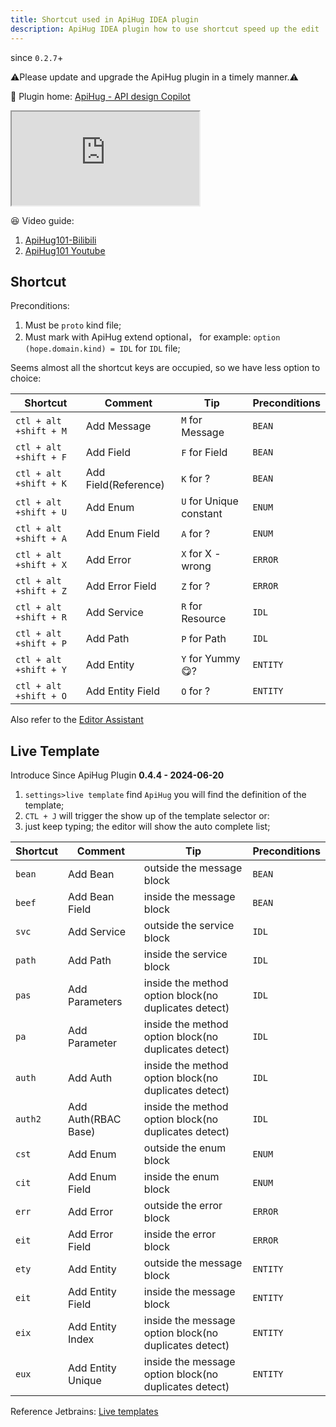 ```yaml
---
title: Shortcut used in ApiHug IDEA plugin
description: ApiHug IDEA plugin how to use shortcut speed up the edit
---
```


since `0.2.7`+

⚠️Please update and upgrade the ApiHug plugin in a timely manner.⚠️

💝 Plugin home: [ApiHug - API design Copilot](https://plugins.jetbrains.com/plugin/23534-apihug--api-design-copilot)

<div>
  <iframe
    src="https://plugins.jetbrains.com/embeddable/install/23534"
    border="0"
    height={'48px'}
    allow="accelerometer; autoplay; clipboard-write; encrypted-media; gyroscope; picture-in-picture"
    allowFullScreen
  ></iframe>
</div>

😆 Video guide:

1. [ApiHug101-Bilibili](https://space.bilibili.com/666522636)
2. [ApiHug101 Youtube](https://youtube.com/@ApiHug?si=C1yw0poHA01zbmyj)


## Shortcut

Preconditions:
1. Must be `proto` kind file;
2. Must mark with ApiHug extend optional， for example: `option (hope.domain.kind) = IDL` for `IDL` file;

Seems almost all the shortcut keys are occupied, so we have less option to choice:

| Shortcut               | Comment              | Tip                     | Preconditions |
|------------------------|----------------------|-------------------------|---------------|
| `ctl + alt +shift + M` | Add Message          | `M` for Message         | `BEAN`        |
| `ctl + alt +shift + F` | Add Field            | `F` for Field           | `BEAN`        |
| `ctl + alt +shift + K` | Add Field(Reference) | `K` for ?               | `BEAN`        |
| `ctl + alt +shift + U` | Add Enum             | `U` for Unique constant | `ENUM`        |
| `ctl + alt +shift + A` | Add Enum Field       | `A` for ?               | `ENUM`        |
| `ctl + alt +shift + X` | Add Error            | `X` for X - wrong       | `ERROR`       |
| `ctl + alt +shift + Z` | Add Error Field      | `Z` for ?               | `ERROR`       |
| `ctl + alt +shift + R` | Add Service          | `R` for Resource        | `IDL`         |
| `ctl + alt +shift + P` | Add Path             | `P` for Path            | `IDL`         |
| `ctl + alt +shift + Y` | Add Entity           | `Y` for Yummy 😋?       | `ENTITY`      |
| `ctl + alt +shift + O` | Add Entity Field     | `O` for ?               | `ENTITY`      |

Also refer to the [Editor Assistant](/zhCN-docs/idea/015-editor)

## Live Template

Introduce Since ApiHug Plugin **0.4.4 -  2024-06-20**

1. `settings>live template` find `ApiHug` you will find the definition of the template;
2. `CTL + J` will trigger the show up of the template selector or:
3.  just keep typing; the editor will show the auto complete list;

| Shortcut | Comment             | Tip                                                   | Preconditions |
|----------|---------------------|-------------------------------------------------------|---------------|
| `bean`   | Add Bean            | outside the message block                             | `BEAN`        |
| `beef`   | Add Bean Field      | inside the message block                              | `BEAN`        |
| `svc`    | Add Service         | outside the service block                             | `IDL`         |
| `path`   | Add Path            | inside the service block                              | `IDL`         |
| `pas`    | Add Parameters      | inside the method option block(no duplicates detect)  | `IDL`         |
| `pa`     | Add Parameter       | inside the method option block(no duplicates detect)  | `IDL`         |
| `auth`   | Add Auth            | inside the method option block(no duplicates detect)  | `IDL`         |
| `auth2`  | Add Auth(RBAC Base) | inside the method option block(no duplicates detect)  | `IDL`         |
| `cst`    | Add Enum            | outside the enum block                                | `ENUM`        |
| `cit`    | Add Enum Field      | inside the enum block                                 | `ENUM`        |
| `err`    | Add Error           | outside the error block                               | `ERROR`       |
| `eit`    | Add Error Field     | inside the error block                                | `ERROR`       |
| `ety`    | Add Entity          | outside the message block                             | `ENTITY`      |
| `eit`    | Add Entity Field    | inside the message block                              | `ENTITY`      |
| `eix`    | Add Entity Index    | inside the message option block(no duplicates detect) | `ENTITY`      |
| `eux`    | Add Entity Unique   | inside the message option block(no duplicates detect) | `ENTITY`      |

Reference Jetbrains: [Live templates](https://www.jetbrains.com/help/idea/using-live-templates.html)

